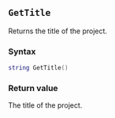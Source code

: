 ::: {.minipage data-latex="{\textwidth}"}
## `GetTitle` {#batch-gettitle}

Returns the title of the project.

### Syntax {-}

``` .lua
string GetTitle()
```

### Return value {-}

The title of the project.
:::

